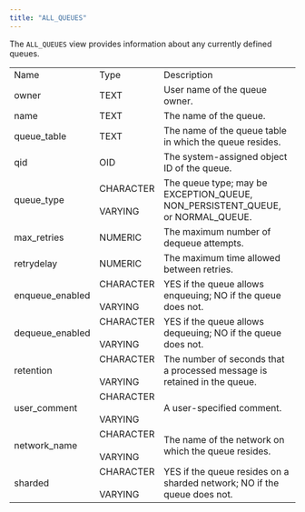 ```yaml
---
title: "ALL_QUEUES"
---
```


<div id="all_queues" class="registered_link"></div>

The `ALL_QUEUES` view provides information about any currently defined queues.

|                 |                              |                                                                                |
| --------------- | ---------------------------- | ------------------------------------------------------------------------------ |
| Name            | Type                         | Description                                                                    |
| owner           | TEXT                         | User name of the queue owner.                                                  |
| name            | TEXT                         | The name of the queue.                                                         |
| queue_table     | TEXT                         | The name of the queue table in which the queue resides.                        |
| qid             | OID                          | The system-assigned object ID of the queue.                                    |
| queue_type      | CHARACTER<br /><br />VARYING | The queue type; may be EXCEPTION_QUEUE, NON_PERSISTENT_QUEUE, or NORMAL_QUEUE. |
| max_retries     | NUMERIC                      | The maximum number of dequeue attempts.                                        |
| retrydelay      | NUMERIC                      | The maximum time allowed between retries.                                      |
| enqueue_enabled | CHARACTER<br /><br />VARYING | YES if the queue allows enqueuing; NO if the queue does not.                   |
| dequeue_enabled | CHARACTER<br /><br />VARYING | YES if the queue allows dequeuing; NO if the queue does not.                   |
| retention       | CHARACTER<br /><br />VARYING | The number of seconds that a processed message is retained in the queue.       |
| user_comment    | CHARACTER<br /><br />VARYING | A user-specified comment.                                                      |
| network_name    | CHARACTER<br /><br />VARYING | The name of the network on which the queue resides.                            |
| sharded         | CHARACTER<br /><br />VARYING | YES if the queue resides on a sharded network; NO if the queue does not.       |
